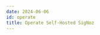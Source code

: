 ```yaml
---
date: 2024-06-06
id: operate
title: Operate Self-Hosted SigNoz
---
```


<DocCardContainer>

<DocCard
    title="📄️ Configuration"
    description="Learn how to configure SigNoz"
    href="/docs/operate/configuration/"
/>

<DocCard
    title="📄️ Docker Standalone"
    description="Learn how to operate SigNoz on Docker Standalone"
    href="/docs/operate/docker-standalone/"
/>

<DocCard
    title="📄️ Docker Swarm"
    description="Learn how to operate SigNoz on Docker Swarm"
    href="/docs/operate/docker-swarm/"
/>

<DocCard
    title="📄️ Kubernetes"
    description="Learn how to operate SigNoz on Kubernetes"
    href="/docs/operate/kubernetes/"
/>

<DocCard
    title="📄️ Migration Guide"
    description="11 Items"
    href="/docs/operate/migration/"
/>

<DocCard
    title="📄️ ClickHouse"
    description="4 Items"
    href="/docs/operate/clickhouse/"
/>

<DocCard
    title="📄️ Query Service (<=0.75.0)"
    description="2 Items"
    href="/docs/operate/0.75.0/query-service/"
/>

<DocCard
    title="📄️ Configuration (<=0.75.0)"
    description="Learn how to configure SigNoz <=0.75.0"
    href="/docs/operate/0.75.0/configuration/"
/>


<DocCard
    title="📄️ Best Practices for Production"
    description="Learn to use SigNoz's best practices for production use cases"
    href="/docs/production-readiness/"
/>

</DocCardContainer>
